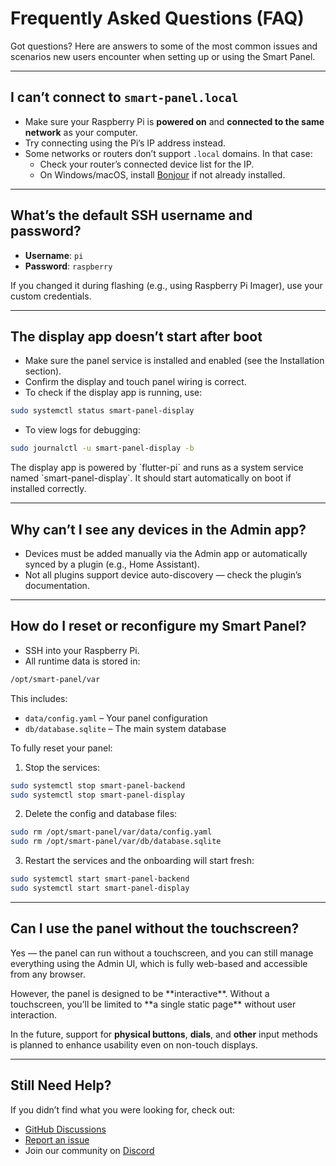 
# Frequently Asked Questions (FAQ)

Got questions? Here are answers to some of the most common issues and scenarios new users encounter when setting up or
using the Smart Panel.

---

## I can’t connect to `smart-panel.local`

- Make sure your Raspberry Pi is **powered on** and **connected to the same network** as your computer.
- Try connecting using the Pi’s IP address instead.
- Some networks or routers don’t support `.local` domains. In that case:
	- Check your router’s connected device list for the IP.
	- On Windows/macOS, install [Bonjour](https://support.apple.com/kb/dl999?locale=en_US) if not already installed.

---

## What’s the default SSH username and password?

- **Username**: `pi`
- **Password**: `raspberry`

If you changed it during flashing (e.g., using Raspberry Pi Imager), use your custom credentials.

---

## The display app doesn’t start after boot

- Make sure the panel service is installed and enabled (see the Installation section).
- Confirm the display and touch panel wiring is correct.
- To check if the display app is running, use:

```bash copy
sudo systemctl status smart-panel-display
```

- To view logs for debugging:

```bash copy
sudo journalctl -u smart-panel-display -b
```

<Callout type="info">
	The display app is powered by `flutter-pi` and runs as a system service named `smart-panel-display`. It should start
	automatically on boot if installed correctly.
</Callout>

---

## Why can’t I see any devices in the Admin app?

- Devices must be added manually via the Admin app or automatically synced by a plugin (e.g., Home Assistant).
- Not all plugins support device auto-discovery — check the plugin’s documentation.

---

## How do I reset or reconfigure my Smart Panel?

- SSH into your Raspberry Pi.
- All runtime data is stored in:

```bash copy
/opt/smart-panel/var
```

This includes:

- `data/config.yaml` – Your panel configuration
- `db/database.sqlite` – The main system database

To fully reset your panel:

1. Stop the services:

```bash copy
sudo systemctl stop smart-panel-backend
sudo systemctl stop smart-panel-display
```

2. Delete the config and database files:

```bash copy
sudo rm /opt/smart-panel/var/data/config.yaml
sudo rm /opt/smart-panel/var/db/database.sqlite
```

3. Restart the services and the onboarding will start fresh:

```bash copy
sudo systemctl start smart-panel-backend
sudo systemctl start smart-panel-display
```

---

## Can I use the panel without the touchscreen?

Yes — the panel can run without a touchscreen, and you can still manage everything using the Admin UI, which is fully
web-based and accessible from any browser.

<Callout type="info">
	However, the panel is designed to be **interactive**. Without a touchscreen, you’ll be limited to **a single static page**
	without user interaction.
</Callout>

In the future, support for **physical buttons**, **dials**, and **other** input methods is planned to enhance usability
even on non-touch displays.

---

## Still Need Help?

If you didn’t find what you were looking for, check out:

- [GitHub Discussions](https://github.com/fastybird/smart-panel/discussions)
- [Report an issue](https://github.com/fastybird/smart-panel/issues)
- Join our community on [Discord](https://discord.gg/H7pHN3hbqq)
